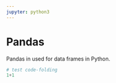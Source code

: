 ```yaml
---
jupyter: python3
---
```


# Pandas

Pandas in used for data frames in Python.

```python
# test code-folding
1+1
```

